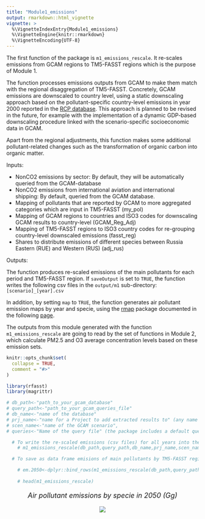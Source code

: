 ```yaml
---
title: "Module1_emissions"
output: rmarkdown::html_vignette
vignette: >
  %\VignetteIndexEntry{Module1_emissions}
  %\VignetteEngine{knitr::rmarkdown}
  %\VignetteEncoding{UTF-8}
---
```

The first function of the package is `m1_emissions_rescale`. It re-scales emissions from GCAM regions to TM5-FASST regions which is the purpose of Module 1.

The function processes emissions outputs from GCAM to make them match with the regional disaggregation of TM5-FASST. Concretely, GCAM emissions are downscaled to country level, using a static downscaling approach based on the pollutant-specific country-level emissions in year 2000 reported in the [RCP database](https://tntcat.iiasa.ac.at/RcpDb/dsd?Action=htmlpage&page=welcome). This approach is planned to be revised in the future, for example with the implementation of a dynamic GDP-based downscaling procedure linked with the scenario-specific socioeconomic data in GCAM. 

Apart from the regional adjustments, this function makes some additional pollutant-related changes such as the transformation of organic carbon into organic matter.

Inputs:

* NonCO2 emissions by sector: By default, they will be automatically queried from the GCAM-database
* NonCO2 emissions from international aviation and international shipping: By default, queried from the GCAM database.
* Mapping of pollutants that are reported by GCAM to more aggregated categories which are input in TM5-FASST (my_pol)
* Mapping of GCAM regions to countries and ISO3 codes for downscaling GCAM results to country-level (GCAM_Reg_Adj)
* Mapping of TM5-FASST regions to ISO3 country codes for re-grouping country-level downscaled emissions (fasst_reg)
* Shares to distribute emissions of different species between Russia Eastern (RUE) and Western (RUS) (adj_rus)

Outputs:

The function produces re-scaled emissions of the main pollutants for each period and TM5-FASST region. If `saveOutput` is set to `TRUE`, the function writes the following csv files in the `output/m1` sub-directory: `[scenario]_[year].csv`

In addition, by setting `map` to `TRUE`, the function generates air pollutant emission maps by year and specie, using the [rmap](https://github.com/JGCRI/rmap) package documented in the following [page](jgcri.github.io/rmap/).

The outputs from this module generated with the function `m1_emissions_rescale` are going to read by the set of functions in Module 2, which calculate  PM2.5 and O3 average concentration levels based on these emission sets.


```r
knitr::opts_chunk$set(
  collapse = TRUE,
  comment = "#>"
)
```

```r
library(rfasst)
library(magrittr)

# db_path<-"path_to_your_gcam_database"
# query_path<-"path_to_your_gcam_queries_file"
# db_name<-"name of the database"
# prj_name<-"name for a Project to add extracted results to" (any name should work, avoid spaces just in case) 
# scen_name<-"name of the GCAM scenario",
# queries<-"Name of the query file" (the package includes a default query file that includes all the queries required in every function in the packae, "queries_rfasst.xml")

  # To write the re-scaled emissions (csv files) for all years into the output folder:
    # m1_emissions_rescale(db_path,query_path,db_name,prj_name,scen_name,queries,saveOutput=T, map=T)

  # To save as data frame emisions of main pollutants by TM5-FASST region in 2050:

    # em.2050<-dplyr::bind_rows(m1_emissions_rescale(db_path,query_path,db_name,prj_name,scen_name,queries,saveOutput=F)) %>% dplyr::filter(year==2050) 
                         
    # head(m1_emissions_rescale)

```
<!-------------------------->
<!-------------------------->
<p align="center" style="font-size:18px;"> *Air pollutant emissions by specie in 2050 (Gg)* </p>
<p align="center"> <img src="https://raw.githubusercontent.com/JGCRI/rfasst/main/vignettes/vignetteFigs/emissions_2050.png"></p>

<!-------------------------->
<!-------------------------->
